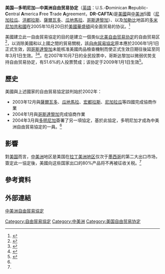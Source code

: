 {{Infobox Geopolitical organization
|name = 中美洲自由貿易協定 <br> Dominican Republic-Central America Free Trade Agreement
|image_symbol = 
|symbol_width = 120px
|symbol_type = 標誌
|image_map = Cafta countries.png
|map_width = 220px
|map_caption =綠色為成員國
|admin_center_type = 簽署
|admin_center = {{USA}}[[華盛頓特區|華盛頓]]
|languages_type = 官方語言
|languages = [[英語|英語]]、[[西班牙語|西班牙語]]
|org_type = [[自由貿易區|自由貿易區]]
|membership = {{SLV}}<br />{{CRC}}<br />{{USA}}<br />{{GTM}}<br />{{HND}}<br />{{NIC}}<br />{{DOM}}
|established = {{start date and age|2004|8|5}}
|area_magnitude =
|area_km2 = 
|percent_water = 
|population_estimate = 
|population_estimate_year = 
|population_density_km2 = 
|GDP_PPP =
|GDP_PPP_year =  
|GDP_PPP_per_capita = 
|GDP_nominal = 
|GDP_nominal_year =  
|GDP_nominal_per_capita = 
|Gini_year = 
|Gini_change =  <!--increase/decrease/steady--> 
|Gini =  <!--number only--> 
|Gini_ref = 
|Gini_rank =
|HDI_year = 
|HDI_change = 
|HDI = 
|HDI_ref = 
|official_website = {{URL|http://www.sice.oas.org/}}
}}
'''美国—多明尼加—中美洲自由贸易协定'''（[[英語|英語]]：U.S.-'''D'''ominican '''R'''epublic-'''C'''entral '''A'''merica '''F'''ree '''T'''rade '''A'''greement，'''DR-CAFTA''')是[[美國|美國]]與[[中美洲|中美洲]]5國（[[尼加拉瓜|尼加拉瓜]]、[[洪都拉斯|洪都拉斯]]、[[薩爾瓦多|薩爾瓦多]]、[[瓜地馬拉|瓜地馬拉]]、[[哥斯達黎加|哥斯達黎加]]）、以及[[加勒比|加勒比]]地區的[[多米尼加共和國|多米尼加共和國]]在2005年10月20日於[[美國|美國]][[華盛頓特區|華盛頓]]间全面贸易的协议。<ref name="來源">{{Cite web |url=http://finance.people.com.cn/BIG5/3790203.html |title=中美洲與美國自由貿易協定將於明年初生效 |accessdate=2009-06-12 |archive-date=2016-03-04 |archive-url=https://web.archive.org/web/20160304074246/http://finance.people.com.cn/BIG5/3790203.html |dead-url=no }}</ref>

美國建立此一自由貿易協定的目的是建立一個类似[[北美自由贸易协定|北美自由贸易协定]]的自由贸易区<ref name="來源4">{{Cite web |url=http://www.ccsa.org.cn/article_new/show_html.php?article_id=cyzx_d9f3dcd8-b95a-3076-f93d-44924010ab74&categories_id=bd9e5912-b7da-4a84-b6ce-44b1bfae9bd5 |title=EIA对参议院通过《中美洲自由贸易协定》发表评论 |accessdate=2009-06-12 |archive-date=2007-12-18 |archive-url=https://web.archive.org/web/20071218192424/http://www.ccsa.org.cn/article_new/show_html.php?article_id=cyzx_d9f3dcd8-b95a-3076-f93d-44924010ab74&categories_id=bd9e5912-b7da-4a84-b6ce-44b1bfae9bd5 |dead-url=no }}</ref>，以消除美國和以上國之間的貿易關稅，該[[自由貿易協定|自由貿易協定]]原本應於2006年1月1日正式生效，因[[哥斯達黎加|哥斯達黎加]]未能核准美國肉品檢查機制而使正式生效日期往後延至同年3月1日生效。<ref name="來源2">{{Cite web |url=http://www.wtocenter.org.tw/SmartKMS/do/www/readDoc?document_id=76657 |title=中美洲自由貿易協定因食品安全爭論再次延後生效日期 |accessdate=2009-06-12 |archive-date=2012-12-22 |archive-url=https://archive.is/20121222045346/http://www.wtocenter.org.tw/SmartKMS/do/www/readDoc?document_id=76657 |dead-url=no }}</ref><ref name="來源3">{{cite news |title=Latinamerica Press: Article |url=https://web.archive.org/web/20080510105108/http://www.latinamericapress.org/article.asp?lanCode=1&artCode=5348 |accessdate=2021-08-31 |work=web.archive.org |date=2008-05-10}}</ref>。在2007年10月7日的全民投票中，哥斯达黎加以微弱优势支持自由贸易协定，有51.6%的人投票赞成；该协定于2009年1月1日生效<ref>{{cite news |title=Latinamerica Press: Article |url=https://web.archive.org/web/20080510105108/http://www.latinamericapress.org/article.asp?lanCode=1&artCode=5348 |accessdate=2021-08-31 |work=web.archive.org |date=2008-05-10}}</ref>。

==歷史==
美國與上述國家的自由貿易協定談判始於2002年：
*2003年12月與[[薩爾瓦多|薩爾瓦多]]、[[瓜地馬拉|瓜地馬拉]]、[[宏都拉斯|宏都拉斯]]、[[尼加拉瓜|尼加拉瓜]]等四國完成協商作業
*2004年1月與[[哥斯達黎加|哥斯達黎加]]完成協商作業
*2004年3月與[[多明尼加|多明尼加]]簽署了另一項協定，基於此協定，多明尼加才成為中美洲自由貿易協定的一員。<ref name="來源2"/>

==影響==

對[[美国|美国]]而言，[[中美洲|中美洲]]地区是美国在[[拉丁美洲|拉丁美洲地区]]仅次于[[墨西哥|墨西哥]]的第二大出口市场，簽定此一協定後，美國向这些国家出口的80%产品将不再被征收关税。<ref name="來源4"/>

==參考資料==
<references />

==外部連結==
[http://www.sice.oas.org/ 中美洲自由貿易協定]{{Wayback|url=http://www.sice.oas.org/ |date=20190113054943 }}{{en}}

[[Category:自由貿易協定|Category:自由貿易協定]]
[[Category:中美洲|Category:中美洲]]
[[Category:美国自由贸易协定|Category:美国自由贸易协定]]